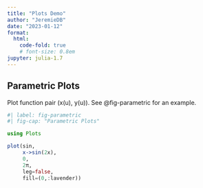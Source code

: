 ```yaml
---
title: "Plots Demo"
author: "JeremieDB"
date: "2023-01-12"
format:
  html:
    code-fold: true
    # font-size: 0.8em
jupyter: julia-1.7
---
```


## Parametric Plots

Plot function pair (x(u), y(u)). 
See @fig-parametric for an example.

```julia
#| label: fig-parametric
#| fig-cap: "Parametric Plots"

using Plots

plot(sin, 
     x->sin(2x), 
     0, 
     2π, 
     leg=false, 
     fill=(0,:lavender))
```